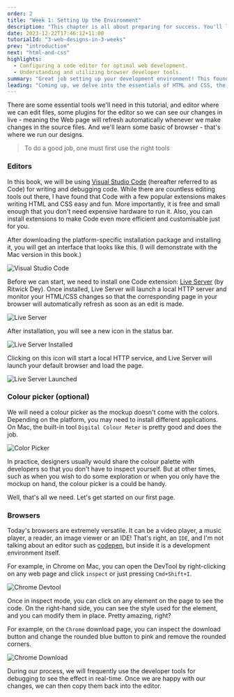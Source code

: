 ```yaml
---
order: 2
title: "Week 1: Setting Up the Environment"
description: "This chapter is all about preparing for success. You'll learn how to set up a robust development environment, including configuring your editor for efficient coding and using browser tools to aid your design process. Even if you're familiar with these basics, a quick review can provide new insights."
date: 2023-12-22T17:46:12+11:00
tutorialId: "3-web-designs-in-3-weeks"
prev: "introduction"
next: "html-and-css"
highlights:
  - Configuring a code editor for optimal web development.
  - Understanding and utilizing browser developer tools.
summary: "Great job setting up your development environment! This foundational step is crucial for the smooth progression of your web projects."
leading: "Coming up, we delve into the essentials of HTML and CSS, the building blocks of web design."
---
```


There are some essential tools we'll need in this tutorial, and editor where we can edit files, some plugins for the editor so we can see our changes in live - meaning
the Web page will refresh automatically whenever we make changes in the source files. And we'll learn some basic of browser - that's where we run our designs.

> To do a good job, one must first use the right tools

### Editors

In this book, we will be using [Visual Studio Code](https://code.visualstudio.com/) (hereafter referred to as Code) for writing and debugging code. While there are countless editing tools out there, I have found that Code with a few popular extensions makes writing HTML and CSS easy and fun. More importantly, it is free and small enough that you don't need expensive hardware to run it. Also, you can install extensions to make Code even more efficient and customisable just for you.

After downloading the platform-specific installation package and installing it, you will get an interface that looks like this. (I will demonstrate with the Mac version in this book.)

![Visual Studio Code](/tutorials/3-web-designs-in-3-weeks/week-1/vscode.png)

Before we can start, we need to install one Code extension: [Live Server](https://marketplace.visualstudio.com/items?itemName=ritwickdey.LiveServer) (by Ritwick Dey). Once installed, Live Server will launch a local HTTP server and monitor your HTML/CSS changes so that the corresponding page in your browser will automatically refresh as soon as an edit is made.

![Live Server](/tutorials/3-web-designs-in-3-weeks/week-1/live-server.png)

After installation, you will see a new icon in the status bar.

![Live Server Installed](/tutorials/3-web-designs-in-3-weeks/week-1/live-server-installed.png)

Clicking on this icon will start a local HTTP service, and Live Server will launch your default browser and load the page.

![Live Server Launched](/tutorials/3-web-designs-in-3-weeks/week-1/live-server-launched.png)

### Colour picker (optional)

We will need a colour picker as the mockup doesn't come with the colors. Depending on the platform, you may need to install different applications. On Mac, the built-in tool `Digital Colour Meter` is pretty good and does the job.

![Color Picker](/tutorials/3-web-designs-in-3-weeks/week-1/color-picker.png)

In practice, designers usually would share the colour palette with developers so that you don't have to inspect yourself. But at other times, such as when you wish to do some exploration or when you only have the mockup on hand, the colour picker is a could be handy.

Well, that's all we need. Let's get started on our first page.

### Browsers

Today's browsers are extremely versatile. It can be a video player, a music player, a reader, an image viewer or an IDE! That's right, an `IDE`, and I'm not talking about an editor such as [codepen](https://codepen.io/), but inside it is a development environment itself.

For example, in Chrome on Mac, you can open the DevTool by right-clicking on any web page and click `inspect` or just pressing `Cmd+Shift+I`.

![Chrome Devtool](/tutorials/3-web-designs-in-3-weeks/week-1/chrome-devtools.png)

Once in inspect mode, you can click on any element on the page to see the code. On the right-hand side, you can see the style used for the element, and you can modify them in place. Pretty amazing, right?

For example, on the `Chrome` download page, you can inspect the download button and change the rounded blue button to pink and remove the rounded corners.

![Chrome Download](/tutorials/3-web-designs-in-3-weeks/week-1/chrome-editing.png)

During our process, we will frequently use the developer tools for debugging to see the effect in real-time. Once we are happy with our changes, we can then copy them back into the editor.
